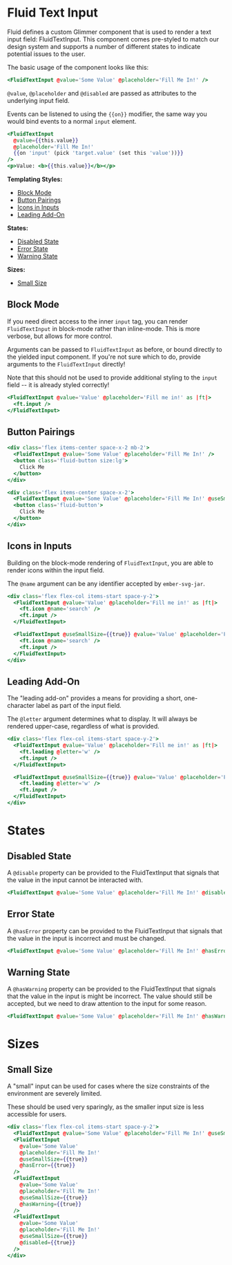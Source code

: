 
# Fluid Text Input

Fluid defines a custom Glimmer component that is used to render a text input field: FluidTextInput. This component comes pre-styled to match our design system and supports a number of different states to indicate potential issues to the user.

The basic usage of the component looks like this:

<Story id="components-inputs-fluid-text-input--default" />

```hbs
<FluidTextInput @value='Some Value' @placeholder='Fill Me In!' />
```

`@value`, `@placeholder` and `@disabled` are passed as attributes to the underlying input field.

Events can be listened to using the `{{on}}` modifier, the same way you would bind events to a normal `input` element.

```hbs
<FluidTextInput
  @value={{this.value}}
  @placeholder='Fill Me In!'
  {{on 'input' (pick 'target.value' (set this 'value'))}}
/>
<p>Value: <b>{{this.value}}</b></p>
```

**Templating Styles:**

- [Block Mode](#block-mode)
- [Button Pairings](#button-pairings)
- [Icons in Inputs](#icons-in-inputs)
- [Leading Add-On](#leading-add-on)

**States:**

- [Disabled State](#disabled-state)
- [Error State](#Error-state)
- [Warning State](#warning-state)

**Sizes:**
- [Small Size](#small-size)

## Block Mode

If you need direct access to the inner `input` tag, you can render `FluidTextInput` in block-mode rather than inline-mode. This is more verbose, but allows for more control.

Arguments can be passed to `FluidTextInput` as before, or bound directly to the yielded input component. If you're not sure which to do, provide arguments to the `FluidTextInput` directly!

Note that this should not be used to provide additional styling to the `input` field -- it is already styled correctly!

<Story id="components-inputs-fluid-text-input--block" />

```hbs
<FluidTextInput @value='Value' @placeholder='Fill me in!' as |ft|>
  <ft.input />
</FluidTextInput>
```


## Button Pairings

```hbs
<div class='flex items-center space-x-2 mb-2'>
  <FluidTextInput @value='Some Value' @placeholder='Fill Me In!' />
  <button class='fluid-button size:lg'>
    Click Me
  </button>
</div>

<div class='flex items-center space-x-2'>
  <FluidTextInput @value='Some Value' @placeholder='Fill Me In!' @useSmallSize={{true}} />
  <button class='fluid-button'>
    Click Me
  </button>
</div>
```
## Icons in Inputs

Building on the block-mode rendering of `FluidTextInput`, you are able to render icons within the input field.

The `@name` argument can be any identifier accepted by `ember-svg-jar`.

```hbs
<div class='flex flex-col items-start space-y-2'>
  <FluidTextInput @value='Value' @placeholder='Fill me in!' as |ft|>
    <ft.icon @name='search' />
    <ft.input />
  </FluidTextInput>

  <FluidTextInput @useSmallSize={{true}} @value='Value' @placeholder='Fill me in!' as |ft|>
    <ft.icon @name='search' />
    <ft.input />
  </FluidTextInput>
</div>
```
## Leading Add-On

The "leading add-on" provides a means for providing a short, one-character label as part of the input field.

The `@letter` argument determines what to display. It will always be rendered upper-case, regardless of what is provided.

```hbs
<div class='flex flex-col items-start space-y-2'>
  <FluidTextInput @value='Value' @placeholder='Fill me in!' as |ft|>
    <ft.leading @letter='w' />
    <ft.input />
  </FluidTextInput>

  <FluidTextInput @useSmallSize={{true}} @value='Value' @placeholder='Fill me in!' as |ft|>
    <ft.leading @letter='w' />
    <ft.input />
  </FluidTextInput>
</div>
```
# States

## Disabled State

A `@disable` property can be provided to the FluidTextInput that signals that the value in the input cannot be interacted with.

```hbs
<FluidTextInput @value='Some Value' @placeholder='Fill Me In!' @disabled={{true}} />
```

## Error State

A `@hasError` property can be provided to the FluidTextInput that signals that the value in the input is incorrect and must be changed.

```hbs
<FluidTextInput @value='Some Value' @placeholder='Fill Me In!' @hasError={{true}} />
```
## Warning State

A `@hasWarning` property can be provided to the FluidTextInput that signals that the value in the input is might be incorrect. The value should still be accepted, but we need to draw attention to the input for some reason.

```hbs
<FluidTextInput @value='Some Value' @placeholder='Fill Me In!' @hasWarning={{true}} />
```
# Sizes

## Small Size

A "small" input can be used for cases where the size constraints of the environment are severely limited.

These should be used very sparingly, as the smaller input size is less accessible for users.

```hbs
<div class='flex flex-col items-start space-y-2'>
  <FluidTextInput @value='Some Value' @placeholder='Fill Me In!' @useSmallSize={{true}} />
  <FluidTextInput
    @value='Some Value'
    @placeholder='Fill Me In!'
    @useSmallSize={{true}}
    @hasError={{true}}
  />
  <FluidTextInput
    @value='Some Value'
    @placeholder='Fill Me In!'
    @useSmallSize={{true}}
    @hasWarning={{true}}
  />
  <FluidTextInput
    @value='Some Value'
    @placeholder='Fill Me In!'
    @useSmallSize={{true}}
    @disabled={{true}}
  />
</div>
```
